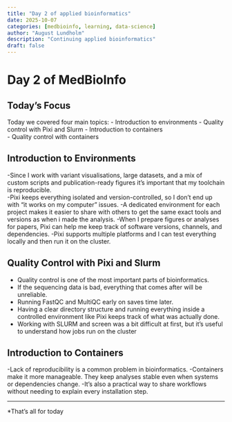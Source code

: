 ```yaml
---
title: "Day 2 of applied bioinformatics"
date: 2025-10-07
categories: [medbioinfo, learning, data-science]
author: "August Lundholm"
description: "Continuing applied bioinformatics"
draft: false
---
```


# Day 2 of MedBioInfo


## Today's Focus

Today we covered four main topics:
- Introduction to environments
- Quality control with Pixi and Slurm
- Introduction to containers  
- Quality control with containers

## Introduction to Environments
-Since I work with variant visualisations, large datasets, and a mix of custom scripts and publication-ready figures it’s important that my toolchain is reproducible.  
-Pixi keeps everything isolated and version-controlled, so I don’t end up with “it works on my computer” issues.
 -A dedicated environment for each project makes it easier to share with others to get the same exact tools and versions as when i made the analysis. 
-When I prepare figures or analyses for papers, Pixi can help me keep track of software versions, channels, and dependencies.
-Pixi supports multiple platforms and I can test everything locally and then run it on the cluster.



## Quality Control with Pixi and Slurm

- Quality control is one of the most important parts of bioinformatics.
- If the sequencing data is bad, everything that comes after will be unreliable.
- Running FastQC and MultiQC early on saves time later.
- Having a clear directory structure and running everything inside a controlled environment like Pixi keeps track of what was actually done.
- Working with SLURM and screen was a bit difficult at first, but it's useful to understand how jobs run on the cluster


##  Introduction to Containers

-Lack of reproducibility is a common problem in bioinformatics. 
-Containers make it more manageable. They keep analyses stable even when systems or dependencies change. 
-It’s also a practical way to share workflows without needing to explain every installation step.


---

*That's all for today